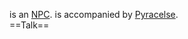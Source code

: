 {{Npc
 |area=Incarnam
 |loc=Lake
 |coords=[-2,-2]
 |details=Outside [[Incarnam Alchemists' Workshop]]
 |options=[[{{PAGENAME}}#Talk|Talk]]
}}
'''{{PAGENAME}}''' is an [[NPC]]. {{PAGENAME}} is accompanied by [[Pyracelse]].
<br style="clear:both" />
==Talk==
{{dialog|text=Some think alchemists are wealthy because they must have uncovered the secret to turning lead into gold. That's a classic misconception. The wealth we have is spiritual wealth. We collect plants, not kamas.
; Find out about the Alchemist profession.
We are herbalists first and foremost. After collecting the plants we need, we concoct potions with various effects. Health potions, teleportation potions, dungeon guardian essences, various elixirs... the list goes on. You need a good memory to remember all those recipes!
; Ask how to brew a potion.
A distillery is need for all alchemical distillations. There's at least one in every workshop. But most of the work involved is collecting ingredients. Not just plants and sometimes you need to go far and wide to find what you're looking for.
; Say thank you for this information.
}}
